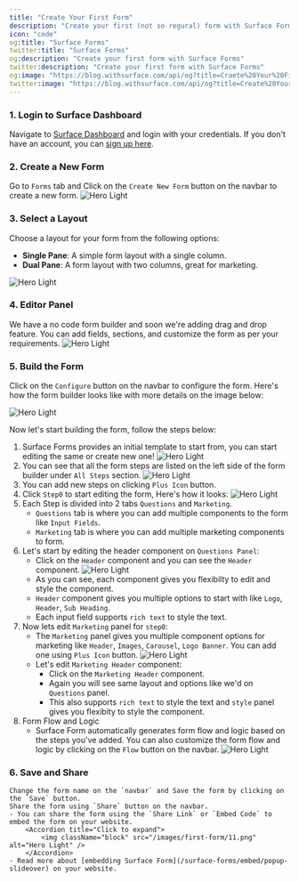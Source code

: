 ```yaml
---
title: "Create Your First Form"
description: "Create your first (not so regural) form with Surface Forms"
icon: "code"
og:title: "Surface Forms"
twitter:title: "Surface Forms"
og:description: "Create your first form with Surface Forms"
twitter:description: "Create your first form with Surface Forms"
og:image: "https://blog.withsurface.com/api/og?title=Craete%20Your%20First%20Form"
twitter:image: "https://blog.withsurface.com/api/og?title=Create%20Your%20First%20Form"
---
```


### 1. Login to Surface Dashboard
Navigate to [Surface Dashboard](https://app.withsurface.com) and login with your credentials. If you don't have an account, you can [sign up here](https://app.withsurface.com/).

### 2. Create a New Form
Go to `Forms` tab and Click on the `Create New Form` button on the navbar to create a new form.
<Accordion title="Click to expand">
  <img className="block" src="/images/first-form/1.jpg" alt="Hero Light" />
</Accordion>

### 3. Select a Layout
Choose a layout for your form from the following options:
- **Single Pane**: A simple form layout with a single column.
- **Dual Pane**: A form layout with two columns, great for marketing.
<Accordion title="Click to expand">
  <img className="block" src="/images/first-form/2.png" alt="Hero Light" />
</Accordion>

### 4. Editor Panel
We have a no code form builder and soon we're adding drag and drop feature. You can add fields, sections, and customize the form as per your requirements.
<Accordion title="Click to expand">
  <img className="block" src="/images/first-form/3.png" alt="Hero Light" />
</Accordion>

### 5. Build the Form
Click on the `Configure` button on the navbar to configure the form.
Here's how the form builder looks like with more details on the image below:

<Accordion title="Click to expand">
  <img className="block" src="/images/first-form/4.jpg" alt="Hero Light" />
</Accordion>

Now let's start building the form, follow the steps below:
1. Surface Forms provides an initial template to start from, you can start editing the same or create new one!
    <Accordion title="Click to expand">
        <img className="block" src="/images/first-form/5.jpg" alt="Hero Light" />
    </Accordion>
2. You can see that all the form steps are listed on the left side of the form builder under `All Steps` section.
    <Accordion title="Click to expand">
        <img className="block" src="/images/first-form/6.jpg" alt="Hero Light" />
    </Accordion>
3. You can add new steps on clicking `Plus Icon` button.
4. Click `Step0` to start editing the form, Here's how it looks:
    <Accordion title="Click to expand">
        <img className="block" src="/images/first-form/7.png" alt="Hero Light" />
    </Accordion>
5. Each Step is divided into 2 tabs `Questions` and `Marketing`.
    - `Questions` tab is where you can add multiple components to the form like `Input Fields`.
    - `Marketing` tab is where you can add multiple marketing components to form.
6. Let's start by editing the header component on `Questions Panel`:
    - Click on the `Header` component and you can see the `Header` component.
        <Accordion title="Click to expand">
            <img className="block" src="/images/first-form/8.png" alt="Hero Light" />
        </Accordion>
    - As you can see, each component gives you flexibilty to edit and style the component.
    - `Header` component gives you multiple options to start with like `Logo`, `Header`, `Sub Heading`.
    - Each input field supports `rich text` to style the text.
7. Now lets edit `Marketing` panel for `step0`:
    - The `Marketing` panel gives you multiple component options for marketing like `Header`, `Images`, `Carousel`, `Logo Banner`. You can add one using `Plus Icon` button.
        <Accordion title="Click to expand">
            <img className="block" src="/images/first-form/9.png" alt="Hero Light" />
        </Accordion>
    - Let's edit `Marketing Header` component:
        - Click on the `Marketing Header` component.
        - Again you will see same layout and options like we'd on `Questions` panel.
        - This also supports `rich text` to style the text and `style` panel gives you flexibity to style the component.
8. Form Flow and Logic
    - Surface Form automatically generates form flow and logic based on the steps you've added. You can also customize the form flow and logic by clicking on the `Flow` button on the navbar.
        <Accordion title="Click to expand">
            <img className="block" src="/images/first-form/10.png" alt="Hero Light" />
        </Accordion>
### 6. Save and Share 
    Change the form name on the `navbar` and Save the form by clicking on the `Save` button.
    Share the form using `Share` button on the navbar.
    - You can share the form using the `Share Link` or `Embed Code` to embed the form on your website.
        <Accordion title="Click to expand">
            <img className="block" src="/images/first-form/11.png" alt="Hero Light" />
        </Accordion>
    - Read more about [embedding Surface Form](/surface-forms/embed/popup-slideover) on your website.
